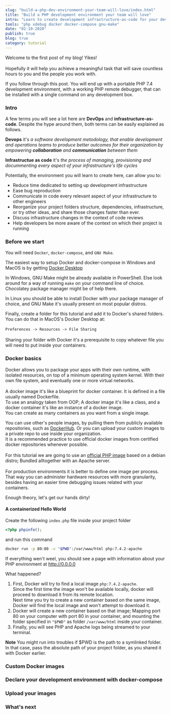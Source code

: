 ```yaml
---
slug: "build-a-php-dev-environment-your-team-will-love/index.html"
title: "Build a PHP development environment your team will love"
intro: "Learn to create development infrastructure-as-code for your dev team"
tools: "php xdebug docker docker-compose gnu-make"
date: "02-10-2020"
publish: true
blog: true
category: tutorial
---
```


Welcome to the first post of my blog! Yikes!  
<br/>
Hopefully it will help you achieve a meaningful task that will save countless hours to you and the people you work with.  

If you follow through this post. You will end up with a portable PHP 7.4 development environment, with a working PHP remote debugger, that can be installed with a single command on any development box.

### Intro

A few terms you will see a lot here are **DevOps** and **infrastructure-as-code**. Despite the hype around them, both terms can be easily explained as follows.

**Devops** it's _a software development metodology, that enable development and operations teams to produce better outcomes for their organization by empowering **collaboration** and **communication** between them_

**Infrastructue as code** it's _the process of managing, provisioning and docummenting every aspect of your infrastructure's life cycles_

Potentially, the environment you will learn to create here, can allow you to:

- Reduce time dedicated to setting up development infrastructure
- Ease bug reproduction
- Communicate in code every relevant aspect of your infrastructure to other engineers
- Reorganize your project folders structure, dependencies, infrastructure, or try other ideas, and share those changes faster than ever.
- Discuss infrastructure changes in the context of code reviews
- Help developers be more aware of the context on which their project is running

### Before we start

You will need `Docker`, `docker-compose`, and `GNU Make`.

The easiest way to setup Docker and docker-compose in Windows and MacOS is by getting [Docker Desktop](https://www.docker.com/products/docker-desktop)

In Windows, GNU Make might be already available in PowerShell. Else look around for a way of running `make` on your command line of choice. Chocolatey package manager might be of help there.

In Linux you should be able to install Docker with your package manager of choice, and GNU Make it's usually present on most popular distros.

Finally, create a folder for this tutorial and add it to Docker's shared folders. You can do that in MacOS's Docker Desktop at:  
<br/>
`Preferences -> Resources -> File Sharing`  
<br/>
Sharing your folder with Docker it's a prerequisite to copy whatever file you will need to put inside your containers.

### Docker basics

Docker allows you to package your apps with their own runtime, with isolated resources, on top of a minimum operating system kernel. With their own file system, and eventually one or more virtual networks.  
<br/>
A docker image it's like a blueprint for docker container. It is defined in a file usually named Dockerfile.  
To use an analogy taken from OOP; A docker image it's like a class, and a docker container it's like an instance of a docker image.  
You can create as many containers as you want from a single image.

You can use other's people images, by pulling them from publicly available repositories, such as [DockerHub](https://hub.docker.com). Or you can upload your custom images to a private repo to use inside your organization.  
It is a recommended practice to use official docker images from certified docker repositories whenever possible.  
<br/>
For this tutorial we are going to use an [official PHP image](https://hub.docker.com/_/php) based on a debian distro; Bundled alltogether with an Apache server.  
<br/>
For production environments it is better to define one image per process. That way you can administer hardware resources with more granularity, besides having an easier time debugging issues related with your containers.

Enough theory, let's get our hands dirty!

#### A containerized Hello World  

Create the following `index.php` file inside your project folder

```php
<?php phpinfo();
```

and run this command
<br/>
```bash
docker run -p 80:80 -v "$PWD":/var/www/html php:7.4.2-apache
````

If everything wen't weel, you should see a page with information about your PHP environment at http://0.0.0.0

What happened?

1. First, Docker will try to find a local image `php:7.4.2-apache`.  
Since the first time the image won't be available locally, docker will proceed to download it from its remote location.  
Next time you try to create a new container based on the same image, Docker will find the local image and won't attempt to download it.
2. Docker will create a new container based on that image; Mapping port 80 on your computer with port 80 in your container, and mounting the folder specified in `"$PWD"` as folder `/var/www/html` inside your container.
3. Finally, you will see PHP and Apache logs being streamed to your terminal.

**Note** You might run into troubles if $PWD is the path to a symlinked folder. In that case, pass the absolute path of your project folder, as you shared it with Docker earlier.

### Custom Docker images

### Declare your development environment with docker-compose

### Upload your images

### What's next
